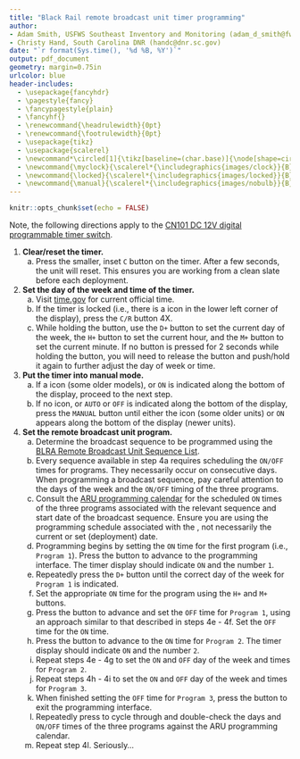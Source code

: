 ```yaml
---
title: "Black Rail remote broadcast unit timer programming"
author: 
- Adam Smith, USFWS Southeast Inventory and Monitoring (adam_d_smith@fws.gov)
- Christy Hand, South Carolina DNR (handc@dnr.sc.gov)
date: "`r format(Sys.time(), '%d %B, %Y')`"
output: pdf_document
geometry: margin=0.75in
urlcolor: blue
header-includes:
  - \usepackage{fancyhdr}
  - \pagestyle{fancy}
  - \fancypagestyle{plain}
  - \fancyhf{}
  - \renewcommand{\headrulewidth}{0pt}
  - \renewcommand{\footrulewidth}{0pt}
  - \usepackage{tikz}
  - \usepackage{scalerel}
  - \newcommand*\circled[1]{\tikz[baseline=(char.base)]{\node[shape=circle,draw,inner sep=.35pt] (char) {#1};}}
  - \newcommand{\myclock}{\scalerel*{\includegraphics{images/clock}}{B}}
  - \newcommand{\locked}{\scalerel*{\includegraphics{images/locked}}{B}}
  - \newcommand{\manual}{\scalerel*{\includegraphics{images/nobulb}}{B}}
---
```


```r
knitr::opts_chunk$set(echo = FALSE)
```

\fontsize{12}{14}
\selectfont

Note, the following directions apply to the [CN101 DC 12V digital programmable timer switch](https://www.amazon.com/s?k=cn101+timer+12V+16A).

1. **Clear/reset the timer.**
    a. Press the smaller, inset `C` button on the timer. After a few seconds, the unit will reset. This ensures you are working from a clean slate before each deployment.

1. **Set the day of the week and time of the timer.**
    a. Visit [time.gov](https://time.gov/) for current official time.
    b. If the timer is locked (i.e., there is a \locked{} icon in the lower left corner of the display), press the `C/R` button 4X.
    c. While holding the \myclock{} button, use the `D+` button to set the current day of the week, the `H+` button to set the current hour, and the `M+` button to set the current minute. If no button is pressed for 2 seconds while holding the \myclock{} button, you will need to release the \myclock{} button and push/hold it again to further adjust the day of week or time.
    
1. **Put the timer into manual mode.**
    a. If a \manual{} icon (some older models), or `ON` is indicated along the bottom of the display, proceed to the next step.
    b. If no \manual{} icon, or `AUTO` or `OFF` is indicated along the bottom of the display, press the `MANUAL` button until either the \manual{} icon (some older units) or `ON` appears along the bottom of the display (newer units).

1. **Set the remote broadcast unit program.**
    a. Determine the broadcast sequence to be programmed using the [BLRA Remote Broadcast Unit Sequence List](https://docs.google.com/spreadsheets/d/1KYLsfPsZMw3fH8PDqI03tctwRroWYiiYVCUiZZ_uTCg/edit?usp=sharing).
    b. Every sequence available in step 4a requires scheduling the `ON/OFF` times for \underline{three} programs. They \underline{do not} necessarily occur on consecutive days. When programming a broadcast sequence, pay careful attention to the days of the week and the `ON/OFF` timing of the three programs.
    c. Consult the [ARU programming calendar](https://drive.google.com/open?id=1uYrN7_upLw7_05BjhedVMq4-FEvroqcR) for the scheduled `ON` times of the three programs associated with the relevant sequence and start date of the broadcast sequence. Ensure you are using the programming schedule associated with the \underline{start date of the broadcast}, not necessarily the current or set (deployment) date.
    d. Programming begins by setting the `ON` time for the first program (i.e., `Program 1`). Press the \circled{P} button to advance to the programming interface. The timer display should indicate `ON` and the number `1`.
    e. Repeatedly press the `D+` button until the correct day of the week for `Program 1` is indicated.
    f. Set the appropriate `ON` time for the program using the `H+` and `M+` buttons.
    g. Press the \circled{P} button to advance and set the `OFF` time for `Program 1`, using an approach similar to that described in steps 4e - 4f. Set the `OFF` time for \underline{13 minutes after} the `ON` time.
    h. Press the \circled{P} button to advance to the `ON` time for `Program 2`. The timer display should indicate `ON` and the number `2`.
    i. Repeat steps 4e - 4g to set the `ON` and `OFF` day of the week and times for `Program 2`.
    j. Repeat steps 4h - 4i to set the `ON` and `OFF` day of the week and times for `Program 3`.
    k. When finished setting the `OFF` time for `Program 3`, press the \myclock{} button to exit the programming interface.
    l. Repeatedly press \circled{P} to cycle through and double-check the days and `ON/OFF` times of the three programs against the ARU programming calendar.
    m. Repeat step 4l. Seriously...